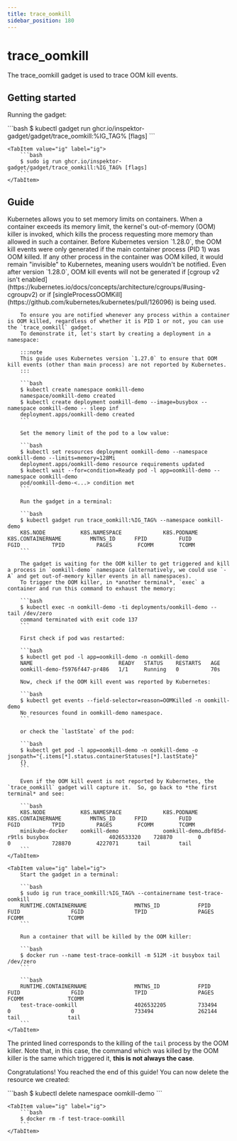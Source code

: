 ```yaml
---
title: trace_oomkill
sidebar_position: 180
---
```



# trace_oomkill

The trace_oomkill gadget is used to trace OOM kill events.

## Getting started

Running the gadget:

<Tabs groupId="env">
    <TabItem value="kubectl-gadget" label="kubectl gadget">
        ```bash
        $ kubectl gadget run ghcr.io/inspektor-gadget/gadget/trace_oomkill:%IG_TAG% [flags]
        ```
    </TabItem>

    <TabItem value="ig" label="ig">
        ```bash
        $ sudo ig run ghcr.io/inspektor-gadget/gadget/trace_oomkill:%IG_TAG% [flags]
        ```
    </TabItem>
</Tabs>

## Guide

<Tabs groupId="env">
    <TabItem value="kubectl-gadget" label="kubectl gadget">
        Kubernetes allows you to set memory limits on containers. When a container exceeds its memory limit, the kernel's out-of-memory (OOM) killer is invoked, which kills the process requesting more memory than allowed in such a container.
        Before Kubernetes version `1.28.0`, the OOM kill events were only generated if the main container process (PID 1) was OOM killed. If any other process in the container was OOM killed, it would remain "invisible" to Kubernetes, meaning users wouldn't be notified.
        Even after version `1.28.0`, OOM kill events will not be generated if [cgroup v2 isn't enabled](https://kubernetes.io/docs/concepts/architecture/cgroups/#using-cgroupv2) or if [singleProcessOOMKill](https://github.com/kubernetes/kubernetes/pull/126096) is being used.

        To ensure you are notified whenever any process within a container is OOM killed, regardless of whether it is PID 1 or not, you can use the `trace_oomkill` gadget.
        To demonstrate it, let's start by creating a deployment in a namespace:

        :::note
        This guide uses Kubernetes version `1.27.0` to ensure that OOM kill events (other than main process) are not reported by Kubernetes.
        :::

        ```bash
        $ kubectl create namespace oomkill-demo
        namespace/oomkill-demo created
        $ kubectl create deployment oomkill-demo --image=busybox --namespace oomkill-demo -- sleep inf
        deployment.apps/oomkill-demo created
        ```

        Set the memory limit of the pod to a low value:

        ```bash
        $ kubectl set resources deployment oomkill-demo --namespace oomkill-demo --limits=memory=128Mi
        deployment.apps/oomkill-demo resource requirements updated
        $ kubectl wait --for=condition=Ready pod -l app=oomkill-demo --namespace oomkill-demo
        pod/oomkill-demo-<...> condition met
        ```

        Run the gadget in a terminal:

        ```bash
        $ kubectl gadget run trace_oomkill:%IG_TAG% --namespace oomkill-demo
        K8S.NODE           K8S.NAMESPACE             K8S.PODNAME               K8S.CONTAINERNAME         MNTNS_ID      FPID          FUID          FGID          TPID          PAGES        FCOMM        TCOMM
        ```

        The gadget is waiting for the OOM killer to get triggered and kill a process in `oomkill-demo` namespace (alternatively, we could use `-A` and get out-of-memory killer events in all namespaces).
        To trigger the OOM killer, in *another terminal*, `exec` a container and run this command to exhaust the memory:

        ```bash
        $ kubectl exec -n oomkill-demo -ti deployments/oomkill-demo -- tail /dev/zero
        command terminated with exit code 137
        ```

        First check if pod was restarted:

        ```bash
        $ kubectl get pod -l app=oomkill-demo -n oomkill-demo
        NAME                           READY   STATUS    RESTARTS   AGE
        oomkill-demo-f5976f447-pr486   1/1     Running   0          70s

        Now, check if the OOM kill event was reported by Kubernetes:

        ```bash
        $ kubectl get events --field-selector=reason=OOMKilled -n oomkill-demo
        No resources found in oomkill-demo namespace.
        ```

        or check the `lastState` of the pod:

        ```bash
        $ kubectl get pod -l app=oomkill-demo -n oomkill-demo -o jsonpath="{.items[*].status.containerStatuses[*].lastState}"
        {}
        ```

        Even if the OOM kill event is not reported by Kubernetes, the `trace_oomkill` gadget will capture it.  So, go back to *the first terminal* and see:

        ```bash
        K8S.NODE           K8S.NAMESPACE             K8S.PODNAME               K8S.CONTAINERNAME         MNTNS_ID      FPID          FUID          FGID          TPID          PAGES        FCOMM        TCOMM
        minikube-docker    oomkill-demo              oomkill-demo…dbf85d-r9tls busybox                   4026533320    728870        0             0             728870        4227071      tail         tail
        ```
    </TabItem>

    <TabItem value="ig" label="ig">
        Start the gadget in a terminal:

        ```bash
        $ sudo ig run trace_oomkill:%IG_TAG% --containername test-trace-oomkill
        RUNTIME.CONTAINERNAME               MNTNS_ID            FPID                FUID                FGID                TPID                PAGES              FCOMM              TCOMM
        ```

        Run a container that will be killed by the OOM killer:

        ```bash
        $ docker run --name test-trace-oomkill -m 512M -it busybox tail /dev/zero
        ```

        ```bash
        RUNTIME.CONTAINERNAME               MNTNS_ID            FPID                FUID                FGID                TPID                PAGES              FCOMM              TCOMM
        test-trace-oomkill                  4026532205          733494              0                   0                   733494              262144             tail               tail
        ```
    </TabItem>
</Tabs>

The printed lined corresponds to the killing of the `tail` process by the OOM killer.
Note that, in this case, the command which was killed by the OOM killer is the same which triggered it, **this is not always the case**.

Congratulations! You reached the end of this guide!
You can now delete the resource we created:

<Tabs groupId="env">
    <TabItem value="kubectl-gadget" label="kubectl gadget">
        ```bash
        $ kubectl delete namespace oomkill-demo
        ```
    </TabItem>

    <TabItem value="ig" label="ig">
        ```bash
        $ docker rm -f test-trace-oomkill
        ```
    </TabItem>
</Tabs>

